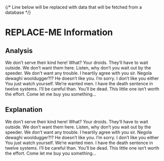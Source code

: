
{/* Line below will be replaced with data that will be fetched from a database */}

<div>
<Head>
    <title>Boston Police Index</title>
    <link rel="icon" href="/favicon.ico" />
</Head>

# REPLACE-ME Information


<PlaceholderTable json={data}/>

## Analysis

We don’t serve their kind here!
What?
Your droids.
They’ll have to wait outside.
We don’t want them here.
Listen, why don’t you wait out by the speeder.
We don’t want any trouble.
I heartily agree with you sir.
Negola dewaghi wooldugger?!?
He doesn’t like you.
I’m sorry.
I don’t like you either You just watch yourself.
We’re wanted men.
I have the death sentence in twelve systems.
I’ll be careful than.
You’ll be dead.
This little one isn’t worth the effort.
Come let me buy you something…

## Explanation

We don’t serve their kind here!
What?
Your droids.
They’ll have to wait outside.
We don’t want them here.
Listen, why don’t you wait out by the speeder.
We don’t want any trouble.
I heartily agree with you sir.
Negola dewaghi wooldugger?!?
He doesn’t like you.
I’m sorry.
I don’t like you either You just watch yourself.
We’re wanted men.
I have the death sentence in twelve systems.
I’ll be careful than.
You’ll be dead.
This little one isn’t worth the effort.
Come let me buy you something…


<Footer />
</div>
